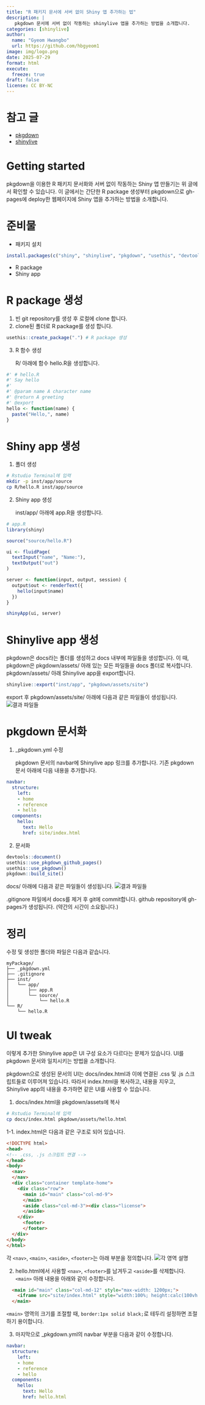 ```yaml
---
title: "R 패키지 문서에 서버 없이 Shiny 앱 추가하는 법"
description: | 
   pkgdown 문서에 서버 없이 작동하는 shinylive 앱을 추가하는 방법을 소개합니다.
categories: [shinylive]
author:
  name: "Gyeom Hwangbo"
  url: https://github.com/hbgyeom1
image: img/logo.png
date: 2025-07-29
format: html
execute:
  freeze: true
draft: false
license: CC BY-NC
---
```


# 참고 글

- [pkgdown](https://blog.zarathu.com/posts/2023-03-17-pkgdown/index.html)
- [shinylive](https://blog.zarathu.com/posts/2024-03-04-shinylive/index.html#shinylive)

# Getting started

pkgdown을 이용한 R 패키지 문서화와 서버 없이 작동하는 Shiny 앱 만들기는 위 글에서 확인할 수 있습니다.
이 글에서는 간단한 R package 생성부터 pkgdown으로 gh-pages에 deploy한 웹페이지에 Shiny 앱을 추가하는 방법을 소개합니다.

# 준비물

- 패키지 설치
``` r
install.packages(c("shiny", "shinylive", "pkgdown", "usethis", "devtools"))
```
- R package
- Shiny app

# R package 생성

1. 빈 git repository를 생성 후 로컬에 clone 합니다.
2. clone된 폴더로 R package를 생성 합니다.

``` r
usethis::create_package(".") # R package 생성
```

3. R 함수 생성

   R/ 아래에 함수 hello.R을 생성합니다.

``` r
#' # hello.R
#' Say hello
#'
#' @param name A character name
#' @return A greeting
#' @export
hello <- function(name) {
  paste("Hello,", name)
}
```

# Shiny app 생성

1. 폴더 생성

``` bash
# Rstudio Terminal에 입력
mkdir -p inst/app/source
cp R/hello.R inst/app/source
```

2. Shiny app 생성

   inst/app/ 아래에 app.R을 생성합니다.

``` r
# app.R
library(shiny)

source("source/hello.R")

ui <- fluidPage(
  textInput("name", "Name:"),
  textOutput("out")
)

server <- function(input, output, session) {
  output$out <- renderText({
    hello(input$name)
  })
}

shinyApp(ui, server)
```

# Shinylive app 생성

pkgdown은 docs라는 폴더를 생성하고 docs 내부에 파일들을 생성합니다.
이 때, pkgdown은 pkgdown/assets/ 아래 있는 모든 파일들을 docs 폴더로 복사합니다.
pkgdown/assets/ 아래 Shinylive app을 export합니다.

``` r
shinylive::export("inst/app", "pkgdown/assets/site")
```

export 후 pkgdown/assets/site/ 아래에 다음과 같은 파일들이 생성됩니다.
![결과 파일들](img/liveresult.PNG)

# pkgdown 문서화

1. _pkgdown.yml 수정

   pkgdown 문서의 navbar에 Shinylive app 링크를 추가합니다.
   기존 pkgdown 문서 아래에 다음 내용을 추가합니다.

```yml
navbar:
  structure:
    left:
    - home
    - reference
    - hello
  components:
    hello:
      text: Hello
      href: site/index.html
```

2. 문서화

``` r
devtools::document()
usethis::use_pkgdown_github_pages()
usethis::use_pkgdown()
pkgdown::build_site()
```
   docs/ 아래에 다음과 같은 파일들이 생성됩니다.
![결과 파일들](img/pkgresult.PNG)

   .gitignore 파일에서 docs를 제거 후 git에 commit합니다.
   github repository에 gh-pages가 생성됩니다. (약간의 시간이 소요됩니다.)


# 정리

수정 및 생성한 폴더와 파일은 다음과 같습니다.

```
myPackage/
├── _pkgdown.yml
├── .gitignore
├── inst/
│   └── app/
│       ├── app.R
│       └── source/
│           └── hello.R
└── R/
    └── hello.R
```

# UI tweak

이렇게 추가한 Shinylive app은 UI 구성 요소가 다르다는 문제가 있습니다.
UI를 pkgdown 문서와 일치시키는 방법을 소개합니다.

pkgdown으로 생성된 문서의 UI는 docs/index.html과 이에 연결된 .css 및 .js 스크립트들로 이루어져 있습니다.
따라서 index.html을 복사하고, 내용을 지우고, Shinylive app의 내용을 추가하면 같은 UI를 사용할 수 있습니다.


1. docs/index.html을 pkgdown/assets에 복사

``` bash
# Rstudio Terminal에 입력
cp docs/index.html pkgdown/assets/hello.html
```

1-1. index.html은 다음과 같은 구조로 되어 있습니다.
``` html
<!DOCTYPE html>
<head>
<!-- .css, .js 스크립트 연결 -->
</head>
<body>
  <nav>
  </nav>
  <div class="container template-home">
    <div class="row">
      <main id="main" class="col-md-9">
      </main>
      <aside class="col-md-3"><div class="license">
      </aside>
    </div>
      <footer>
      </footer>
  </div>
</body>
</html>
```

   각 `<nav>`, `<main>`, `<aside>`, `<footer>`는 아래 부분을 정의합니다.
![각 영역 설명](img/area.PNG)

2. hello.html에서 사용할 `<nav>`, `<footer>`를 남겨두고 `<aside>`를 삭제합니다.
`<main>` 아래 내용을 아래와 같이 수정합니다.
``` html
  <main id="main" class="col-md-12" style="max-width: 1200px;">
    <iframe src="site/index.html" style="width:100%; height:calc(100vh - 106px); border:none;"></iframe>
  </main>
```
   `<main>` 영역의 크기를 조절할 때, `border:1px solid black;`로 테두리 설정하면 조절하기 용이합니다.

3. 마지막으로 _pkgdown.yml의 navbar 부분을 다음과 같이 수정합니다.
``` yml
navbar:
  structure:
    left:
    - home
    - reference
    - hello
  components:
    hello:
      text: Hello
      href: hello.html
```



